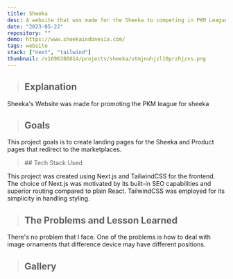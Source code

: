 ```yaml
---
title: Sheeka
desc: A website that was made for the Sheeka to competing in PKM League
date: "2023-05-22"
repository: ""
demo: https://www.sheekaindonesia.com/
tags: website
stack: ["next", "tailwind"]
thumbnail: /v1696386614/projects/sheeka/utmjnuhjzl10przhjzvs.png
---
```


> ## Explanation

Sheeka's Website was made for promoting the PKM league for sheeka

> ## Goals

This project goals is to create landing pages for the Sheeka and Product pages that redirect to the marketplaces.

 <CloudImg width={500} height={500} alt="img" src="/v1696386649/projects/sheeka/z3kd2q0tt4uqm9pmlekk.png" className="w-full mt-10"/>


<blockquote className="with-icons">
  ## Tech Stack Used
  <div className="not-prose mt-2">
    <TechStackIcon Tech={["next", "tailwind"]} showTooltip={true}color="text-white hover:text-blue-500" IconSize="text-4xl" />
  </div>
</blockquote>

This project was created using Next.js and TailwindCSS for the frontend. The choice of Next.js was motivated by its built-in SEO capabilities and superior routing compared to plain React. TailwindCSS was employed for its simplicity in handling styling.

> ## The Problems and Lesson Learned

There's no problem that I face. One of the problems is how to deal with image ornaments that difference device may have different positions.

> ## Gallery

<div className="project-image">
  <CloudImg width={500} height={500} alt="img" src="/v1696386653/projects/sheeka/enxtcgk6lzozy6yjazbn.png" className="w-full"/>
  <CloudImg width={500} height={500} alt="img" src="/v1696386654/projects/sheeka/x1baozaaxoc9ils6pf2u.png" className="w-full"/>
</div>


